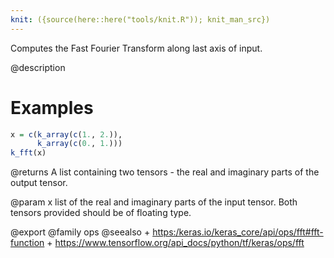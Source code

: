 ```yaml
---
knit: ({source(here::here("tools/knit.R")); knit_man_src})
---
```

Computes the Fast Fourier Transform along last axis of input.

@description

# Examples
```r
x = c(k_array(c(1., 2.)),
      k_array(c(0., 1.)))
k_fft(x)
```

@returns
A list containing two tensors - the real and imaginary parts of the
output tensor.

@param x
list of the real and imaginary parts of the input tensor. Both
tensors provided should be of floating type.

@export
@family ops
@seealso
+ <https:/keras.io/keras_core/api/ops/fft#fft-function>
+ <https://www.tensorflow.org/api_docs/python/tf/keras/ops/fft>
